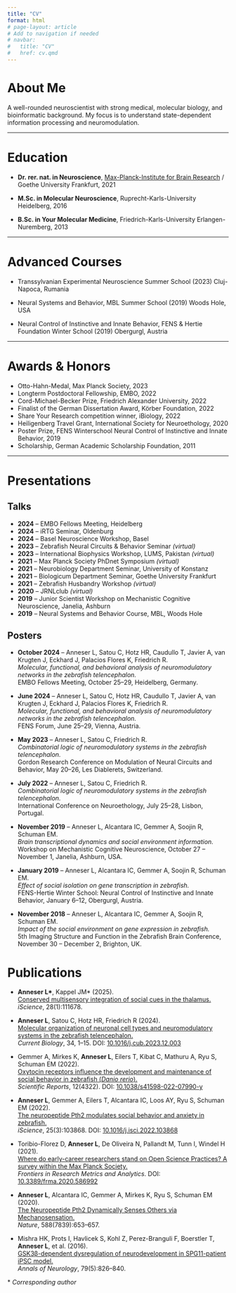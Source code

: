 ```yaml
---
title: "CV"
format: html
# page-layout: article
# Add to navigation if needed
# navbar:
#   title: "CV"
#   href: cv.qmd
---
```


<!-- Start editing below -->

# About Me

A well-rounded neuroscientist with strong medical, molecular biology, and bioinformatic background.
My focus is to understand state-dependent information processing and neuromodulation.

---

# Education

- **Dr. rer. nat. in Neuroscience**, [Max-Planck-Institute for Brain Research](https://brain.mpg.de/home/) / Goethe University Frankfurt, 2021  

- **M.Sc. in Molecular Neuroscience**, Ruprecht-Karls-University Heidelberg, 2016

- **B.Sc. in Your Molecular Medicine**, Friedrich-Karls-University Erlangen-Nuremberg, 2013

---

# Advanced Courses 

- Transsylvanian Experimental Neuroscience Summer School (2023)
Cluj-Napoca, Rumania

- Neural Systems and Behavior, MBL Summer School (2019)
Woods Hole, USA

- Neural Control of Instinctive and Innate Behavior, FENS &
Hertie Foundation Winter School (2019)
Obergurgl, Austria


---

# Awards & Honors

- Otto-Hahn-Medal, Max Planck Society, 2023
- Longterm Postdoctoral Fellowship, EMBO, 2022
- Cord-Michael-Becker Prize, Friedrich Alexander University, 2022
- Finalist of the German Dissertation Award, Körber Foundation, 2022
- Share Your Research competition winner, iBiology, 2022
- Heiligenberg Travel Grant, International Society for Neuroethology, 2020
- Poster Prize, FENS Winterschool Neural Control of Instinctive and Innate Behavior, 2019
- Scholarship, German Academic Scholarship Foundation, 2011

---
# Presentations

## Talks

- **2024** – EMBO Fellows Meeting, Heidelberg  
- **2024** – iRTG Seminar, Oldenburg  
- **2024** – Basel Neuroscience Workshop, Basel  
- **2023** – Zebrafish Neural Circuits & Behavior Seminar *(virtual)*  
- **2023** – International Biophysics Workshop, LUMS, Pakistan *(virtual)*  
- **2021** – Max Planck Society PhDnet Symposium *(virtual)*  
- **2021** – Neurobiology Department Seminar, University of Konstanz  
- **2021** – Biologicum Department Seminar, Goethe University Frankfurt  
- **2021** – Zebrafish Husbandry Workshop *(virtual)*  
- **2020** – JRNLclub *(virtual)*  
- **2019** – Junior Scientist Workshop on Mechanistic Cognitive Neuroscience, Janelia, Ashburn  
- **2019** – Neural Systems and Behavior Course, MBL, Woods Hole  

## Posters

- **October 2024** – Anneser L, Satou C, Hotz HR, Caudullo T, Javier A, van Krugten J, Eckhard J, Palacios Flores K, Friedrich R.  
  *Molecular, functional, and behavioral analysis of neuromodulatory networks in the zebrafish telencephalon.*  
  EMBO Fellows Meeting, October 25–29, Heidelberg, Germany.

- **June 2024** – Anneser L, Satou C, Hotz HR, Caudullo T, Javier A, van Krugten J, Eckhard J, Palacios Flores K, Friedrich R.  
  *Molecular, functional, and behavioral analysis of neuromodulatory networks in the zebrafish telencephalon.*  
  FENS Forum, June 25–29, Vienna, Austria.

- **May 2023** – Anneser L, Satou C, Friedrich R.  
  *Combinatorial logic of neuromodulatory systems in the zebrafish telencephalon.*  
  Gordon Research Conference on Modulation of Neural Circuits and Behavior, May 20–26, Les Diablerets, Switzerland.

- **July 2022** – Anneser L, Satou C, Friedrich R.  
  *Combinatorial logic of neuromodulatory systems in the zebrafish telencephalon.*  
  International Conference on Neuroethology, July 25–28, Lisbon, Portugal.

- **November 2019** – Anneser L, Alcantara IC, Gemmer A, Soojin R, Schuman EM.  
  *Brain transcriptional dynamics and social environment information.*  
  Workshop on Mechanistic Cognitive Neuroscience, October 27 – November 1, Janelia, Ashburn, USA.

- **January 2019** – Anneser L, Alcantara IC, Gemmer A, Soojin R, Schuman EM.  
  *Effect of social isolation on gene transcription in zebrafish.*  
  FENS-Hertie Winter School: Neural Control of Instinctive and Innate Behavior, January 6–12, Obergurgl, Austria.

- **November 2018** – Anneser L, Alcantara IC, Gemmer A, Soojin R, Schuman EM.  
  *Impact of the social environment on gene expression in zebrafish.*  
  5th Imaging Structure and Function in the Zebrafish Brain Conference, November 30 – December 2, Brighton, UK.

# Publications

- **Anneser L\***, Kappel JM\* (2025).  
  [Conserved multisensory integration of social cues in the thalamus.](https://doi.org/10.1016/j.isci.2024.111678)  
  *iScience*, 28(1):111678.
  
- **Anneser L**, Satou C, Hotz HR, Friedrich R (2024).  
  [Molecular organization of neuronal cell types and neuromodulatory systems in the zebrafish telencephalon.](https://doi.org/10.1016/j.cub.2023.12.003)  
  *Current Biology*, 34, 1–15. DOI: [10.1016/j.cub.2023.12.003](https://doi.org/10.1016/j.cub.2023.12.003)

- Gemmer A, Mirkes K, **Anneser L**, Eilers T, Kibat C, Mathuru A, Ryu S, Schuman EM (2022).  
  [Oxytocin receptors influence the development and maintenance of social behavior in zebrafish (*Danio rerio*).](https://doi.org/10.1101/2021.06.26.449566)  
  *Scientific Reports*, 12(4322). DOI: [10.1038/s41598-022-07990-y](https://doi.org/10.1038/s41598-022-07990-y)

- **Anneser L**, Gemmer A, Eilers T, Alcantara IC, Loos AY, Ryu S, Schuman EM (2022).  
  [The neuropeptide Pth2 modulates social behavior and anxiety in zebrafish.](https://doi.org/10.1016/j.isci.2022.103868)  
  *iScience*, 25(3):103868. DOI: [10.1016/j.isci.2022.103868](https://doi.org/10.1016/j.isci.2022.103868)

- Toribio-Florez D, **Anneser L**, De Oliveira N, Pallandt M, Tunn I, Windel H (2021).  
  [Where do early-career researchers stand on Open Science Practices? A survey within the Max Planck Society.](https://www.frontiersin.org/articles/10.3389/frma.2020.586992/full)  
  *Frontiers in Research Metrics and Analytics*. DOI: [10.3389/frma.2020.586992](https://doi.org/10.3389/frma.2020.586992)

- **Anneser L**, Alcantara IC, Gemmer A, Mirkes K, Ryu S, Schuman EM (2020).  
  [The Neuropeptide Pth2 Dynamically Senses Others via Mechanosensation.](https://www.nature.com/articles/s41586-020-2988-z)  
  *Nature*, 588(7839):653–657.

- Mishra HK, Prots I, Havlicek S, Kohl Z, Perez-Branguli F, Boerstler T, **Anneser L**, et al. (2016).  
  [GSK3β-dependent dysregulation of neurodevelopment in SPG11-patient iPSC model.](https://onlinelibrary.wiley.com/doi/full/10.1002/ana.24633)  
  *Annals of Neurology*, 79(5):826–840.

\* _Corresponding author_
